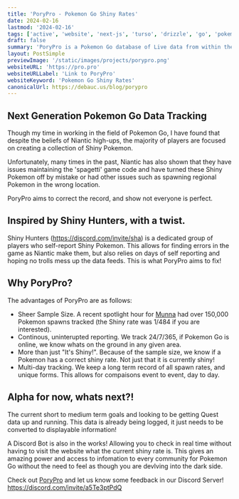```yaml
---
title: 'PoryPro - Pokemon Go Shiny Rates'
date: 2024-02-16
lastmod: '2024-02-16'
tags: ['active', 'website', 'next-js', 'turso', 'drizzle', 'go', 'pokemon-go']
draft: false
summary: 'PoryPro is a Pokemon Go database of Live data from within the hit mobile game. Allowing players to see real-time data!'
layout: PostSimple
previewImage: '/static/images/projects/porypro.png'
websiteURL: 'https://pro.pro'
websiteURLLabel: 'Link to PoryPro'
websiteKeyword: 'Pokemon Go Shiny Rates'
canonicalUrl: https://debauc.us/blog/porypro
---
```


## Next Generation Pokemon Go Data Tracking

Though my time in working in the field of Pokemon Go, I have found that despite the beliefs of Niantic high-ups, the majority of players are focused on creating a collection of Shiny Pokemon.

Unfortunately, many times in the past, Niantic has also shown that they have issues maintaining the 'spagetti' game code and have turned these Shiny Pokemon off by mistake or had other issues such as spawning regional Pokemon in the wrong location.

PoryPro aims to correct the record, and show not everyone is perfect.

## Inspired by Shiny Hunters, with a twist.

Shiny Hunters (https://discord.com/invite/sha) is a dedicated group of players who self-report Shiny Pokemon. This allows for finding errors in the game as Niantic make them, but also relies on days of self reporting and hoping no trolls mess up the data feeds. This is what PoryPro aims to fix!

## Why PoryPro?

The advantages of PoryPro are as follows:

- Sheer Sample Size. A recent spotlight hour for [Munna](https://pory.pro/pokemon/517) had over 150,000 Pokemon spawns tracked (the Shiny rate was 1/484 if you are interested).
- Continous, uninterupted reporting. We track 24/7/365, if Pokemon Go is online, we know whats on the ground in any given area.
- More than just "It's Shiny!". Because of the sample size, we know if a Pokemon has a correct shiny rate. Not just that it is currently shiny!
- Multi-day tracking. We keep a long term record of all spawn rates, and unique forms. This allows for compaisons event to event, day to day.

## Alpha for now, whats next?!

The current short to medium term goals and looking to be getting Quest data up and running. This data is already being logged, it just needs to be converted to displayable information!

A Discord Bot is also in the works! Allowing you to check in real time without having to visit the website what the current shiny rate is. This gives an amazing power and access to infomation to every community for Pokemon Go without the need to feel as though you are devlving into the dark side.

Check out [PoryPro](https://pory.pro) and let us know some feedback in our Discord Server! https://discord.com/invite/a5Te3ptPdQ
